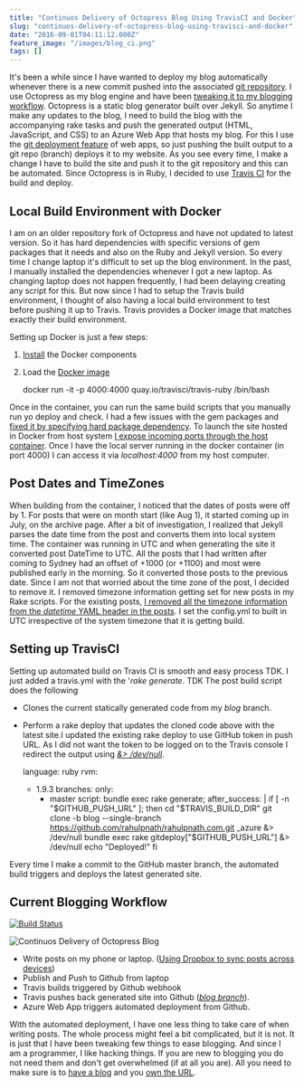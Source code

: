 ```yaml
---
title: "Continuos Delivery of Octopress Blog Using TravisCI and Docker"
slug: "continuos-delivery-of-octopress-blog-using-travisci-and-docker"
date: "2016-09-01T04:11:12.000Z"
feature_image: "/images/blog_ci.png"
tags: []
---
```


It's been a while since I have wanted to deploy my blog automatically whenever there is a new commit pushed into the associated [git repository](https://github.com/rahulpnath/rahulpnath.com). I use Octopress as my blog engine and have been [tweaking it to my blogging workflow](__GHOST_URL__/blog/optimizing-octopress-workflow-for-new-posts/). Octopress is a static blog generator built over Jekyll. So anytime I make any updates to the blog, I need to build the blog with the accompanying rake tasks and push the generated output (HTML, JavaScript, and CSS) to an Azure Web App that hosts my blog. For this I use the [git deployment feature](https://azure.microsoft.com/en-us/documentation/articles/web-sites-deploy/#continuousdeployment) of web apps, so just pushing the built output to a git repo (branch) deploys it to my website. As you see every time, I make a change I have to build the site and push it to the git repository and this can be automated. Since Octopress is in Ruby, I decided to use [Travis CI](https://travis-ci.org/) for the build and deploy.

Local Build Environment with Docker
-----------------------------------

I am on an older repository fork of Octopress and have not updated to latest version. So it has hard dependencies with specific versions of gem packages that it needs and also on the Ruby and Jekyll version. So every time I change laptop it's difficult to set up the blog environment. In the past, I manually installed the dependencies whenever I got a new laptop. As changing laptop does not happen frequently, I had been delaying creating any script for this. But now since I had to setup the Travis build environment, I thought of also having a local build environment to test before pushing it up to Travis. Travis provides a Docker image that matches exactly their build environment.

Setting up Docker is just a few steps:

1.  [Install](https://docs.docker.com/docker-for-windows/) the Docker components
2.  Load the [Docker image](https://quay.io/organization/travisci)

    docker run -it -p 4000:4000 quay.io/travisci/travis-ruby /bin/bash
    

Once in the container, you can run the same build scripts that you manually run yo deploy and check. I had a few issues with the gem packages and [fixed it by specifying hard package dependency](https://github.com/rahulpnath/rahulpnath.com/commit/abefbf58e3696384c7931d5a4918239a41700106#diff-8b7db4d5cc4b8f6dc8feb7030baa2478). To launch the site hosted in Docker from host system [I expose incoming ports through the host container](https://github.com/wsargent/docker-cheat-sheet#exposing-ports). Once I have the local server running in the docker container (in port 4000) I can access it via _localhost:4000_ from my host computer.

Post Dates and TimeZones
------------------------

When building from the container, I noticed that the dates of posts were off by 1. For posts that were on month start (like Aug 1), it started coming up in July, on the archive page. After a bit of investigation, I realized that Jekyll parses the date time from the post and converts them into local system time. The container was running in UTC and when generating the site it converted post DateTime to UTC. All the posts that I had written after coming to Sydney had an offset of +1000 (or +1100) and most were published early in the morning. So it converted those posts to the previous date. Since I am not that worried about the time zone of the post, I decided to remove it. I removed timezone information getting set for new posts in my Rake scripts. For the existing posts, [I removed all the timezone information from the _datetime_ YAML header in the posts](https://github.com/rahulpnath/rahulpnath.com/commit/1d8902fa69a1aad9ad6615ee3c47e3474b6cd263). I set the config.yml to built in UTC irrespective of the system timezone that it is getting build.

Setting up TravisCI
-------------------

Setting up automated build on Travis CI is smooth and easy process TDK. I just added a travis.yml with the '_rake generate_. TDK The post build script does the following

*   Clones the current statically generated code from my _blog_ branch.
*   Perform a rake deploy that updates the cloned code above with the latest site.I updated the existing rake deploy to use GitHub token in push URL. As I did not want the token to be logged on to the Travis console I redirect the output using _[&> /dev/null](http://askubuntu.com/questions/12098/what-does-outputting-to-dev-null-accomplish-in-bash-scripts)_.

    language: ruby
    rvm:
      - 1.9.3
    branches:
      only:
        - master
    script: bundle exec rake generate;
    after_success: |
      if [ -n "$GITHUB_PUSH_URL" ]; then
        cd "$TRAVIS_BUILD_DIR"
        git clone -b blog --single-branch https://github.com/rahulpnath/rahulpnath.com.git _azure &> /dev/null
        bundle exec rake gitdeploy["$GITHUB_PUSH_URL"] &> /dev/null
        echo "Deployed!"
      fi
    

Every time I make a commit to the GitHub master branch, the automated build triggers and deploys the latest generated site.

Current Blogging Workflow
-------------------------

[![Build Status](/images/rahulpnath.com.svg?branch=master)](https://travis-ci.org/rahulpnath/rahulpnath.com)

![Continuos Delivery of Octopress Blog](/images/blog_ci.png)

*   Write posts on my phone or laptop. ([Using Dropbox to sync posts across devices](__GHOST_URL__/blog/optimizing-octopress-workflow-for-new-posts/))
*   Publish and Push to Github from laptop
*   Travis builds triggered by Github webhook
*   Travis pushes back generated site into Github (_[blog branch](https://github.com/rahulpnath/rahulpnath.com/tree/blog)_).
*   Azure Web App triggers automated deployment from Github.

With the automated deployment, I have one less thing to take care of when writing posts. The whole process might feel a bit complicated, but it is not. It is just that I have been tweaking few things to ease blogging. And since I am a programmer, I like hacking things. If you are new to blogging you do not need them and don't get overwhelmed (if at all you are). All you need to make sure is to [have a blog](__GHOST_URL__/blog/get-started-with-your-blog/) and you [own the URL](__GHOST_URL__/blog/own-your-urls/).